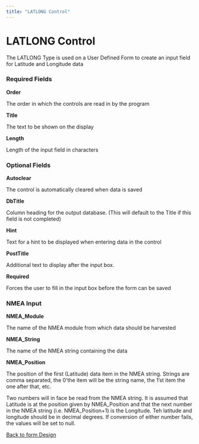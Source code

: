 ```yaml
---
title: "LATLONG Control"
---
```

LATLONG Control
===============

The LATLONG Type is used on a User Defined Form to create an input field for Latitude and Longitude data

### Required Fields

**Order**

The order in which the controls are read in by the program

**Title**

The text to be shown on the display

**Length**

Length of the input field in characters

### Optional Fields

**Autoclear**

The control is automatically cleared when data is saved

**DbTitle**

Column heading for the output database. (This will default to the Title if this field is not completed)

**Hint**

Text for a hint to be displayed when entering data in the control

**PostTitle**

Additional text to display after the input box.

**Required**

Forces the user to fill in the input box before the form can be saved

  
  

### NMEA Input

**NMEA\_Module**

The name of the NMEA module from which data should be harvested

**NMEA\_String**

The name of the NMEA string containing the data

**NMEA\_Position**

The position of the first (Latitude) data item in the NMEA string. Strings are comma separated, the 0'the item will be the string name, the 1'st item the one after that, etc.

Two numbers will in face be read from the NMEA string. It is assumed that Latitude is at the position given by NMEA\_Position and that the next number in the NMEA string (i.e. NMEA\_Position+1) is the Longitude. Teh latitude and longitude should be in decimal degrees. If conversion of either number fails, the values will be set to null.

  
  

[Back to form Design](./designingForms.html)